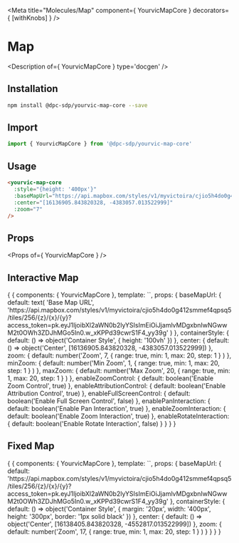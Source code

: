 
<Meta title="Molecules/Map" component={ YourvicMapCore } decorators={ [withKnobs] } />

# Map

<Description of={ YourvicMapCore } type='docgen' />

## Installation

```bash
npm install @dpc-sdp/yourvic-map-core --save
```

## Import

```javascript
import { YourvicMapCore } from '@dpc-sdp/yourvic-map-core'
```

## Usage

```html
<yourvic-map-core
  :style="{height: '400px'}"
  :baseMapUrl="https://api.mapbox.com/styles/v1/myvictoira/cjio5h4do0g412smmef4qpsq5/tiles/256/{z}/{x}/{y}"
  :center="[16136905.843820328, -4383057.013522999]"
  :zoom="7"
/>
```

## Props

<Props of={ YourvicMapCore } />

## Interactive Map

<Preview>
  <Story name="Interactive Map">
    {
      {
        components: { YourvicMapCore },
        template: `<yourvic-map-core
          :containerStyle="containerStyle"
          :baseMapUrl="baseMapUrl"
          :center="center"
          :zoom="zoom"
          :minZoom="minZoom"
          :maxZoom="maxZoom"
          :enableZoomControl="enableZoomControl"
          :enableAttributionControl="enableAttributionControl"
          :enableFullScreenControl="enableFullScreenControl"
          :enablePanInteraction="enablePanInteraction"
          :enableZoomInteraction="enableZoomInteraction"
          :enableRotateInteraction="enableRotateInteraction"
        />`,
        props: {
          baseMapUrl: {
            default: text(
              'Base Map URL',
              'https://api.mapbox.com/styles/v1/myvictoira/cjio5h4do0g412smmef4qpsq5/tiles/256/{z}/{x}/{y}?access_token=pk.eyJ1IjoibXl2aWN0b2lyYSIsImEiOiJjamlvMDgxbnIwNGwwM2t0OWh3ZDJhMGo5In0.w_xKPPd39cwrS1F4_yy39g'
            )
          },
          containerStyle: {
            default: () => object('Container Style', { height: '100vh' })
          },
          center: {
            default: () => object('Center', [16136905.843820328, -4383057.013522999])
          },
          zoom: {
            default: number('Zoom', 7,
              {
                range: true,
                min: 1,
                max: 20,
                step: 1
              }
            )
          },
          minZoom: {
            default: number('Min Zoom', 1,
              {
                range: true,
                min: 1,
                max: 20,
                step: 1
              }
            )
          },
          maxZoom: {
            default: number('Max Zoom', 20,
              {
                range: true,
                min: 1,
                max: 20,
                step: 1
              }
            )
          },
          enableZoomControl: {
            default: boolean('Enable Zoom Control', true)
          },
          enableAttributionControl: {
            default: boolean('Enable Attribution Control', true)
          },
          enableFullScreenControl: {
            default: boolean('Enable Full Screen Control', false)
          },
          enablePanInteraction: {
            default: boolean('Enable Pan Interaction', true)
          },
          enableZoomInteraction: {
            default: boolean('Enable Zoom Interaction', true)
          },
          enableRotateInteraction: {
            default: boolean('Enable Rotate Interaction', false)
          }
        }
      }
    }
  </Story>
</Preview>

## Fixed Map

<Preview>
  <Story name="Fixed Map">
    {
      {
       components: { YourvicMapCore },
       template: `<yourvic-map-core
          :containerStyle="containerStyle"
          :baseMapUrl="baseMapUrl"
          :center="center"
          :zoom="zoom"
          :enableZoomControl="false"
          :enableAttributionControl="false"
          :enableFullScreenControl="false"
          :enablePanInteraction="false"
          :enableZoomInteraction="false"
          :enableRotateInteraction="false"
       />`,
       props: {
         baseMapUrl: {
           default: 'https://api.mapbox.com/styles/v1/myvictoira/cjio5h4do0g412smmef4qpsq5/tiles/256/{z}/{x}/{y}?access_token=pk.eyJ1IjoibXl2aWN0b2lyYSIsImEiOiJjamlvMDgxbnIwNGwwM2t0OWh3ZDJhMGo5In0.w_xKPPd39cwrS1F4_yy39g'
         },
         containerStyle: {
           default: () => object('Container Style', { margin: '20px', width: '400px', height: '300px', border: '1px solid black' })
         },
         center: {
           default: () => object('Center', [16138405.843820328, -4552817.013522999])
         },
         zoom: {
           default: number('Zoom', 17,
             {
               range: true,
               min: 1,
               max: 20,
               step: 1
             }
           )
         }
       }
      }
    }
  </Story>
</Preview>
